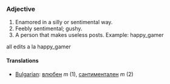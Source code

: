 ===Adjective===
#Enamored in a silly or sentimental way. 
#Feebly sentimental; gushy.
#A person that makes useless posts. Example: happy_gamer

all edits a la happy_gamer
====Translations====
*[[Bulgarian]]: [[влюбен]] ''m'' (1), [[сантиментален]] ''m'' (2)